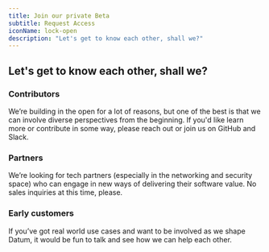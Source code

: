 ```yaml
---
title: Join our private Beta
subtitle: Request Access
iconName: lock-open
description: "Let's get to know each other, shall we?"
---
```


## Let's get to know each other, shall we?

### Contributors

We’re building in the open for a lot of reasons, but one of the best is that we can involve diverse perspectives from the beginning. If you'd like learn more or contribute in some way, please reach out or join us on GitHub and Slack.

### Partners

We’re looking for tech partners (especially in the networking and security space) who can engage in new ways of delivering their software value. No sales inquiries at this time, please.

### Early customers

If you’ve got real world use cases and want to be involved as we shape Datum, it would be fun to talk and see how we can help each other.
